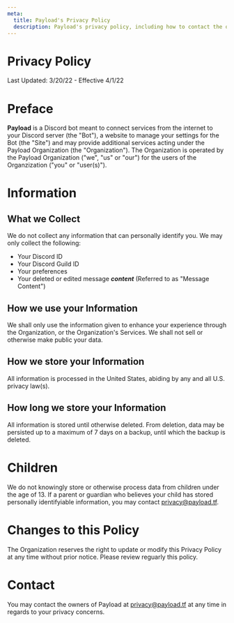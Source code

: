 ```yaml
---
meta:
  title: Payload's Privacy Policy
  description: Payload's privacy policy, including how to contact the owners and your rights in regards to your data.
---
```


# Privacy Policy

Last Updated: 3/20/22 - Effective 4/1/22

# Preface

**Payload** is a Discord bot meant to connect services from the internet to your Discord server (the "Bot"), a website to manage your settings for the Bot (the "Site") and may provide additional services acting under the Payload Organization (the "Organization"). The Organization is operated by the Payload Organization ("we", "us" or "our") for the users of the Organzization ("you" or "user(s)").

# Information

## What we Collect

We do not collect any information that can personally identify you. We may only collect the following:

- Your Discord ID
- Your Discord Guild ID
- Your preferences
- Your deleted or edited message _**content**_ (Referred to as "Message Content")

## How we use your Information

We shall only use the information given to enhance your experience through the Organization, or the Organization's Services. We shall not sell or otherwise make public your data.

## How we store your Information

All information is processed in the United States, abiding by any and all U.S. privacy law(s).

## How long we store your Information

All information is stored until otherwise deleted. From deletion, data may be persisted up to a maximum of 7 days on a backup, until which the backup is deleted.

# Children

We do not knowingly store or otherwise process data from children under the age of 13. If a parent or guardian who believes your child has stored personally identifyiable information, you may contact <a href="mailto:privacy@payload.tf">privacy@payload.tf</a>.

# Changes to this Policy

The Organization reserves the right to update or modify this Privacy Policy at any time without prior notice. Please review reguarly this policy.

# Contact

You may contact the owners of Payload at <a href="mailto:privacy@payload.tf">privacy@payload.tf</a> at any time in regards to your privacy concerns.
